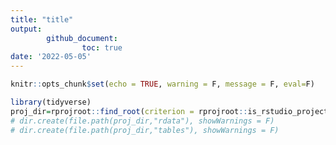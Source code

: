 ```yaml
---
title: "title"
output: 
        github_document:
                toc: true
date: '2022-05-05'
---
```



```r
knitr::opts_chunk$set(echo = TRUE, warning = F, message = F, eval=F)
```


```r
library(tidyverse)
proj_dir=rprojroot::find_root(criterion = rprojroot::is_rstudio_project)
# dir.create(file.path(proj_dir,"rdata"), showWarnings = F)
# dir.create(file.path(proj_dir,"tables"), showWarnings = F)
```
